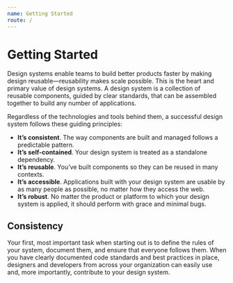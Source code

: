```yaml
---
name: Getting Started
route: /
---
```


# Getting Started

Design systems enable teams to build better products faster by making design reusable—reusability makes scale possible. This is the heart and primary value of design systems. A design system is a collection of reusable components, guided by clear standards, that can be assembled together to build any number of applications.

Regardless of the technologies and tools behind them, a successful design system follows these guiding principles:

-   **It’s consistent**. The way components are built and managed follows a predictable pattern.
-   **It’s self-contained**. Your design system is treated as a standalone dependency.
-   **It’s reusable**. You’ve built components so they can be reused in many contexts.
-   **It’s accessible**. Applications built with your design system are usable by as many people as possible, no matter how they access the web.
-   **It’s robust**. No matter the product or platform to which your design system is applied, it should perform with grace and minimal bugs.

## Consistency

Your first, most important task when starting out is to define the rules of your system, document them, and ensure that everyone follows them. When you have clearly documented code standards and best practices in place, designers and developers from across your organization can easily use and, more importantly, contribute to your design system.

